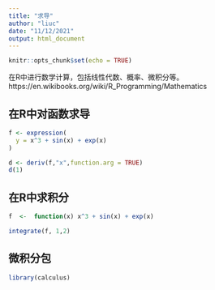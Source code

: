 ```yaml
---
title: "求导"
author: "liuc"
date: "11/12/2021"
output: html_document
---
```


```r
knitr::opts_chunk$set(echo = TRUE)
```

在R中进行数学计算，包括线性代数、概率、微积分等。
https://en.wikibooks.org/wiki/R_Programming/Mathematics

## 在R中对函数求导
```r
f <- expression(
  y = x^3 + sin(x) + exp(x)
)

d <- deriv(f,"x",function.arg = TRUE)
d(1)
```

## 在R中求积分
```r
f  <-  function(x) x^3 + sin(x) + exp(x)

integrate(f, 1,2)
```

## 微积分包
```r
library(calculus)
```



